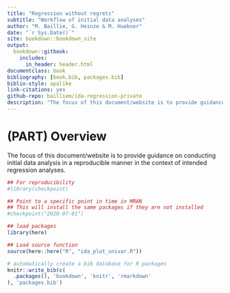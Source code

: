 ```yaml
--- 
title: "Regression without regrets"
subtitle: "Workflow of initial data analyses"
author: "M. Baillie, G. Heinze & M. Huebner"
date: "`r Sys.Date()`"
site: bookdown::bookdown_site
output: 
  bookdown::gitbook:
    includes:
      in_header: header.html
documentclass: book
bibliography: [book.bib, packages.bib]
biblio-style: apalike
link-citations: yes
github-repo: bailliem/ida-regression-private
description: "The focus of this document/website is to provide guidance on conducting initial data analysis in a reproducible manner in the context of intended regression analyses."
---
```



# (PART) Overview {-}

The focus of this document/website is to provide guidance on conducting initial data analysis in a reproducible manner in the context of intended regression analyses.

```r
## For reproducibility 
#library(checkpoint)

## Point to a specific point in time in MRAN
## This will install the same packages if they are not installed
#checkpoint("2020-07-01") 

## load packages
library(here)

## Load source function
source(here::here("R", "ida_plot_univar.R"))
```


```r
# automatically create a bib database for R packages
knitr::write_bib(c(
  .packages(), 'bookdown', 'knitr', 'rmarkdown'
), 'packages.bib')
```

